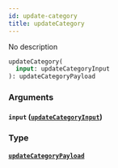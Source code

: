 ```yaml
---
id: update-category
title: updateCategory
---
```


No description

```graphql
updateCategory(
  input: updateCategoryInput
): updateCategoryPayload

```

### Arguments

#### `input` ([`updateCategoryInput`](/v1/inputs/update-category-input))

### Type

#### [`updateCategoryPayload`](/v1/objects/update-category-payload)
